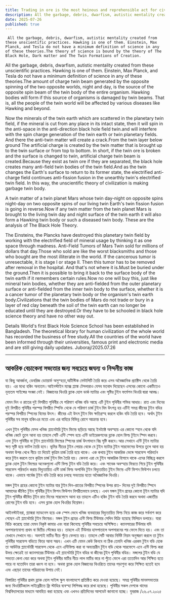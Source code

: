 ```yaml
---
title: Trading in ore is the most heinous and reprehensible act for civilization
description: All the garbage, debris, dwarfism, autistic mentality created from these unscientific practices. Hawking is one of them. Einstein, Max Planck, and Tesla do not have a minimum definition of science in any of these theories.The theory of science is bound by the theory of The Black Hole, Dark matter and The Twin Formations of Creation.
date: 2025-07-26
published: true
---
```


     All the garbage, debris, dwarfism, autistic mentality created from these unscientific practices. Hawking is one of them. Einstein, Max Planck, and Tesla do not have a minimum definition of science in any of these theories.The theory of science is bound by the theory of The Black Hole, Dark matter and The Twin Formations of Creation.

All the garbage, debris, dwarfism, autistic mentality created from these unscientific practices. Hawking is one of them. Einstein, Max Planck, and Tesla do not have a minimum definition of science in any of these theories.The amount of charge twin beam generated by the opposite spinning of the two opposite worlds, night and day, is the source of the opposite spin beam of the twin body of the entire organism. Hawking bodies will form if this source of organisms is damaged by twin beams.
That is, all the people of the twin world will be affected by various diseases like Hawking and beyond.

Now the minerals of the twin earth which are scattered in the planetary twin field, if the mineral is cut from any place in its intact state, then it will spin in the anti-space in the anti-direction black hole field twin.and will interfere with the spin charge generation of the twin earth or twin planetary fields. And there the anti-twin matter will create a crack.From the twin layer below ground 
The artificial charge is created by the twin matter that is brought up to the twin surface or from top to bottom. In short, if the twin ore is broken and the surface is changed to twin, artificial charge twin beam is created.Because they exist as twin ore if they are separated, the black hole creates many anti-field twin bodies of the twin field.And as the twin changes the Earth's surface to return to its former state, the electrified anti-charge field continues anti-fission fusion in the unearthly twin's electrified twin field.
In this way, the unscientific theory of civilization is making garbage twin body.

 A twin matter of a twin planet Mars whose twin day-night on opposite spins night-day on two opposite spins of our living twin Earth's twin fission fusion is going in reverse.Now if any twin matter from the twin planet Mars is brought to the living twin day and night surface of the twin earth it will also form a Hawking twin body or such a diseased twin body. These are the analysis of The Black Hole Theory.

The Einsteins, the Plancks have destroyed this planetary twin field by working with the electrified field of mineral usage by thinking it as one space through madness. Anti-Field Tumors of Mars Twin sold for millions of dollars that day.Those who sold are like the worst blacksmiths and those who bought are the most illiterate in the world. If the cancerous tumor is unresectable, it is stage I or stage II. Then this tumor has to be removed after removal in the hospital. And that's not where it is.Must be buried under the ground.Then it is possible to bring it back to the surface body of the twin earth if it remembers certain rules.Now no one will buy this, just like mineral twin bodies, whether they are anti-fielded from the outer planetary surface or anti-fielded from the inner twin body to the surface, whether it is a cancer tumor of the planetary twin body or the organism's twin earth body.Civilizations that the twin bodies of Mars do not trade or bury in a layer of red clay beneath the soil of the twin earth can no longer be educated until they are destroyed.Or they have to be schooled in black hole science theory and have no other way out.

Details World's first Black Hole Science School has been established in Bangladesh. The theoretical library for human civilization of the whole world has recorded the business of free study.All the countries of the world have been informed through their universities, famous print and electronic media and are still giving daily updates.
Juboraj/2025.07.26

---

## আকরিক বেচাকেনা সভ‍্যতার জন‍্য   সবচেয়ে জঘন‍্য ও নিন্দনীয় কাজ

  যা কিছু আবর্জনা, ডেবরিজ ডোায়ার্ফ অসুস্হতা,অটিস্টিক মেন্টালিটি তৈরি করে এসব অবৈজ্ঞানিক প্র‍্যাক্টিস থেকে তৈরি হয়। এর মধ‍্যে হকিং অন‍্যতম।আইনস্টাইন ম‍্যাক্স প্ল‍্যাঙ্ক টেসলারাও যেসব মতবাদ দিয়েছেন এসবের কোনো একটিতেও নূন‍্যতম সাইন্সের সংজ্ঞা নেই। বিজ্ঞানের থিওরি ব্ল‍্যাক হোল ডার্ক ম‍্যাটার এবং সৃষ্টির টুইন ফর্মেশন থিওরি দ্বারা আবদ্ধ। 

যেমন দিন ও রাতের দুই বিপরীত  পৃথিবীর যে পরিমাণ খনিজ বডি আছে এটি টুইন পৃথিবীর শক্তির আধার।  রাত এবং দিনের দুই বিপরীত পৃথিবীর পরস্পর বিপরীত স্পিনিং থেকে যে পরিমাণ চার্জ টুইন বিম উৎপন্ন হয় এটিই সমগ্র জীবের টুইন বডির পরস্পর বিপরীত স্পিনের বিমের উৎস। জীবের এই উৎস টুইন বিম ক্ষতিগ্রস্হ করলে হকিং বডি তৈরি হবে।  অর্থাৎ টুইন পৃথিবীর সব মানূষ হকিংএর মতো এবং এর বাহিরে বিভিন্ন রোগে আক্রান্ত হবে। 

এখন টুইন পৃথিবীর যেসব খনিজ প্ল‍্যানেটারি টুইন ফিল্ডে ছড়িয়ে আছে ইনট‍্যাক্ট অবস্হায় এর কোনো স্হান থেকে যদি খনিজ কেটে তুলে আনা হয় তাহলে সেটি এন্টি স্পেস হয়ে এন্টি ডাইরেকশনের ব্ল‍্যাক হোল ফিল্ড টুইনে স্পিন করবে। এবং টুইন পৃথিবীর বা টুইন প্ল‍্যানেটারি ফিল্ডের স্পিনের চার্জ উৎপাদনে বিঘ্ন সৃষ্টি করবে।আর সেখানে এন্টি টুইন ম‍্যাটার ক্ষত সৃষ্টি হয়ে ফাটল তৈরি হবে। ভূমির নীচের টুইন লেয়ার থেকে 
যে টুইন ম‍্যাটার টুইন সারফেসের উপরে তুলে আনা হয় অথফা উপর থেখে নীচে তা দিয়েই কৃত্রিম চার্জ তৈরি হয়ে থাকে। এক কথায় টুইন আকরিক ভেঙ্গে  সারফেস পরিবর্তন করে টুইন করলে তবে কৃত্রিম চার্জ টুইন বিম তৈরি হয়। কেননা এরা যে টুইন আকরিক হিসাবে থাকে এদের বিচ্ছিন্ন করলে ব্ল‍্যাক হোল টুইন ফিল্ডের অনেকগুলো এন্টি ফিল্ড টুইন বডি তৈরি করে। এবং সাবেক অবস্হায় ফিরতে গিয়ে টুইন পৃথিবীর সারফেস পরিবর্তন করায় বিদ‍্যুতায়িত এন্টি চার্জ ফিল্ড অপার্থিব টুইন বিদ‍্যুতায়িত টুইন ফিল্ডে এন্টি ফিশন ফিউশন চলতে থাকে। এভাবে গার্বেজ টুইন বডি তৈরি করে চলছে সভ‍্যতার যতো অবৈজ্ঞানিক থিওরি।

 মঙ্গল টুইন গ্রহের কোনো টুইন  ম‍্যাটার যার টুইন দিন-রাতের বিপরীত স্পিনের উপর রাত- দিনের দুই বিপরীত স্পিনে আমাদের জীবিত টুইন পৃথিবীর টুইন ফিশন ফিউশন বিপরীতভাবে চলছে। এখন মঙ্গল টুইন গ্রহের কোনো টূইন ম‍্যাটার যদি টুইন পৃথিবীর জীবিত টূইন রাত দিনের সারফেসে আনা হয় তাহলে এটিও হকিং টুইন বডি তৈরি করবে অথবা এজাতীয় রোগের টুইন বডি হবে। এসব ব্ল‍্যাক হোল থিওরির বিশ্লেষন। 

আইনস্টাইনরা, প্ল‍‍্যাঙ্করা ম‍্যাডনেস হয়ে এক স্পেস ভেবে খনিজ ব‍্যবহারের বিদ‍্যুতায়িত ফিল্ড নিয়ে কাজ করে সর্বনাশ করে গেছেন এই প্ল‍্যানেটারি টুইন ফিল্ডের। মঙ্গল টূইন গ্রহের এন্টি ফিল্ড টিউমার সেদিন বিক্রি হয়েছে মিলিয়ন ডলারে। যারা বিক্রি করেছে তারা যেমন নিকৃষ্ট কামার এবং যারা কিনেছে পৃথিবীর সবচেয়ে অশিক্ষিত। ক‍্যানসারের টিউমার যদি অপসারণযোগ‍্য প্রথম বা দ্বিতীয় স্টেজের হয়। তাহলে এই টিউমার হাসপাতালে অপসারনের পর ফেলে দিতে হয়। এবং তা যেখানে সেখানে নয়। অবশ‍্যই মাটির নীচে পুঁতে ফেলতে হয়। তাহলে সেটি আবার নির্দিষ্ট নিয়ম অনুস্মরণ করলে তা টুইন পৃথিবীর সারফেস বডিতে ফিরে আনা সম্ভব। এখন এটি যেমন কেউ কিনবে না ঠিক তেমনি খনিজ এরকম টুইন বডি হোক তা আউটার প্ল‍্যানেটারী সারফেস থেকে এনে এন্টিফিল্ড করা বা অভ‍্যন্তরীন টুইন বডি থেকে সারফেসে এনে এন্টি ফিল্ড করা উভয় ক্ষেত্রেই তা ক‍্যানসারের টিউমার এই প্ল‍্যানেটারি টুইন বডির বা জীবের টূইন পৃথিবীর বডির। মঙ্গলের টুইন বডি যে সভ‍্যতা কেনা বেচা করে অথবা টুইন পৃথিবীর মাটির নীচে লাল মাটির স্তরে না পুঁতে ফেলে এরা ততোদিন আর শিক্ষিত হতে পারে না যতোদিন তারা ধ্বংস না হবে। অথবা ব্ল‍্যাক হোল বিজ্ঞানের থিওরিতে তাদের পড়াশুনা করে শিক্ষিত হতেই হবে এবং এছাড়া তাদের পরিত্রানের উপায় নেই।

  বিস্তারিত পৃথিবীর প্রথম ব্ল‍্যাক হোল   সাইন্স স্কুল বাংলাদেশে প্রতিষ্ঠিত করে দেওয়া হয়েছে। সমগ্র পৃথিবীর মানবসভ‍্যতার জন‍্য থিওরিটিক‍্যাল লাইব্রেরীতে ফ্রি স্টাডির ব‍্যবস্হা লিপিবদ্ধ করে রাখা হয়েছে। পৃথিবীর সকল দেশকে থাদের বিশ্ববিদ্যালয়ের মাধ‍্যমে আবহিত করা হয়েছে এবং এখনও প্রতিদিনের আপডেট জানানো হচ্ছে। 
যুবরাজ /২৬.০৭.২০২৫
